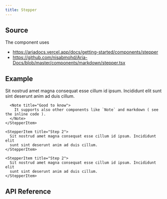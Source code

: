 ```yaml
---
title: Stepper
---
```



## Source

The component uses

- https://ariadocs.vercel.app/docs/getting-started/components/stepper
- https://github.com/nisabmohd/Aria-Docs/blob/master/components/markdown/stepper.tsx

## Example

<Preview>

  <Stepper>
    <StepperItem title="Step 1">
      Sit nostrud amet magna consequat esse cillum id ipsum. Incididunt elit
      sunt sint deserunt anim ad duis cillum.

      <Note title="Good to know">
        It supports also other components like `Note` and markdown ( see the inline code ).
      </Note>
    </StepperItem>

    <StepperItem title="Step 2">
      Sit nostrud amet magna consequat esse cillum id ipsum. Incididunt elit
      sunt sint deserunt anim ad duis cillum.
    </StepperItem>

    <StepperItem title="Step 2">
      Sit nostrud amet magna consequat esse cillum id ipsum. Incididunt elit
      sunt sint deserunt anim ad duis cillum.
    </StepperItem>

  </Stepper>
</Preview>

## API Reference

<Reference source="./src/components/ui/stepper.tsx" />
